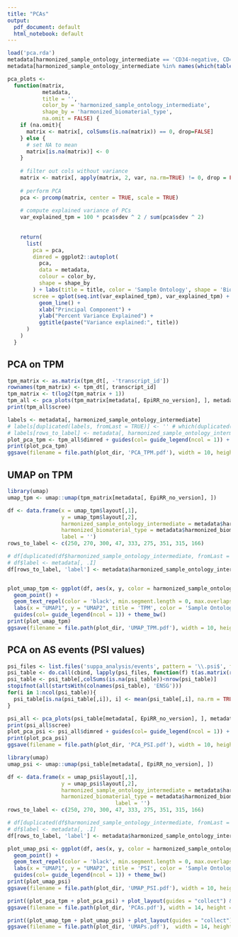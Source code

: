 ```yaml
---
title: "PCAs"
output: 
  pdf_document: default
  html_notebook: default
---
```


```r
load('pca.rda')
metadata[harmonized_sample_ontology_intermediate == 'CD34-negative, CD41-positive, CD42-positive megakaryocyte cell', harmonized_sample_ontology_intermediate := 'CD34-negative, CD41-positive\nCD42-positive megakaryocyte cell']
metadata[harmonized_sample_ontology_intermediate %in% names(which(table(harmonized_sample_ontology_intermediate) < 5)), harmonized_sample_ontology_intermediate := 'other']
```

```r
pca_plots <-
  function(matrix,
           metadata,
           title = '',
           color_by = 'harmonized_sample_ontology_intermediate',
           shape_by = 'harmonized_biomaterial_type',
           na.omit = FALSE) {
    if (na.omit){
      matrix <- matrix[, colSums(is.na(matrix)) == 0, drop=FALSE]
    } else {
      # set NA to mean
      matrix[is.na(matrix)] <- 0
    }
    
    # filter out cols without variance
    matrix <- matrix[, apply(matrix, 2, var, na.rm=TRUE) != 0, drop = FALSE]
    
    # perform PCA
    pca <- prcomp(matrix, center = TRUE, scale = TRUE)
    
    # compute explained variance of PCs
    var_explained_tpm = 100 * pca$sdev ^ 2 / sum(pca$sdev ^ 2)
    
    
    return(
      list(
        pca = pca,
        dimred = ggplot2::autoplot(
          pca,
          data = metadata,
          colour = color_by,
          shape = shape_by
        ) + labs(title = title, color = 'Sample Ontology', shape = 'Biomaterial Type') + theme_bw(),
        scree = qplot(seq.int(var_explained_tpm), var_explained_tpm) +
          geom_line() +
          xlab("Principal Component") +
          ylab("Percent Variance Explained") +
          ggtitle(paste("Variance explained:", title))
      )
    )
  }
```
## PCA on TPM

```r
tpm_matrix <- as.matrix(tpm_dt[, -'transcript_id'])
rownames(tpm_matrix) <- tpm_dt[, transcript_id]
tpm_matrix <- t(log2(tpm_matrix + 1))
tpm_all <- pca_plots(tpm_matrix[metadata[, EpiRR_no_version], ], metadata, 'TPM')
print(tpm_all$scree)

labels <- metadata[, harmonized_sample_ontology_intermediate]
# labels[duplicated(labels, fromLast = TRUE)] <- '' # which(duplicated(labels, fromLast = TRUE))
# labels[rows_to_label] <- metadata[, harmonized_sample_ontology_intermediate][rows_to_label]
plot_pca_tpm <- tpm_all$dimred + guides(col= guide_legend(ncol = 1)) + geom_text_repel(aes(label = labels), min.segment.length = 0, max.overlaps = 5, force = 5)
print(plot_pca_tpm)
ggsave(filename = file.path(plot_dir, 'PCA_TPM.pdf'), width = 10, height = 7)
```

## UMAP on TPM

```r
library(umap)
umap_tpm <- umap::umap(tpm_matrix[metadata[, EpiRR_no_version], ])

df <- data.frame(x = umap_tpm$layout[,1],
                 y = umap_tpm$layout[,2],
                 harmonized_sample_ontology_intermediate = metadata$harmonized_sample_ontology_intermediate,
                 harmonized_biomaterial_type = metadata$harmonized_biomaterial_type,
                 label = '')
rows_to_label <- c(250, 270, 300, 47, 333, 275, 351, 315, 166)

# df[duplicated(df$harmonized_sample_ontology_intermediate, fromLast = TRUE), 'label'] <- ''# which(duplicated(df$harmonized_sample_ontology_intermediate, fromLast = TRUE))#''
# df$label <- metadata[, .I]
df[rows_to_label, 'label'] <- metadata$harmonized_sample_ontology_intermediate[rows_to_label]


plot_umap_tpm <- ggplot(df, aes(x, y, color = harmonized_sample_ontology_intermediate, shape = harmonized_biomaterial_type, label=label)) +
  geom_point() +
  geom_text_repel(color = 'black', min.segment.length = 0, max.overlaps = 50, force = 5) +
  labs(x = "UMAP1", y = "UMAP2", title = 'TPM', color = 'Sample Ontology', shape = 'Biomaterial Type') +
  guides(col= guide_legend(ncol = 1)) + theme_bw()
print(plot_umap_tpm)
ggsave(filename = file.path(plot_dir, 'UMAP_TPM.pdf'), width = 10, height = 7)
```

<!-- ## PCA on Isoform Usage -->

<!-- ```{r, fig.height=7, fig.width=12} -->
<!-- isoform_usages <- t(as.matrix(read.table('suppa_analysis/all_isoform.psi', header=TRUE, sep="\t"))) -->

<!-- pca_plots(isoform_usages, metadata, 'IU w/ outliers') -->
<!-- ``` -->

<!-- ```{r, fig.height=7, fig.width=12} -->
<!-- pca_plots(isoform_usages[metadata_filtered[, EpiRR_no_version],], metadata_filtered, 'IU w/o outliers') -->
<!-- ``` -->

## PCA on AS events (PSI values)

```r
psi_files <- list.files('suppa_analysis/events', pattern = '\\.psi$', full.names = TRUE)
psi_table <- do.call(cbind, lapply(psi_files, function(f) t(as.matrix(read.table(f, header=TRUE, sep="\t")))))
psi_table <- psi_table[,colSums(is.na(psi_table))<nrow(psi_table)]
stopifnot(all(startsWith(colnames(psi_table), 'ENSG')))
for(i in 1:ncol(psi_table)){
  psi_table[is.na(psi_table[,i]), i] <- mean(psi_table[,i], na.rm = TRUE)
}
```

```r
psi_all <- pca_plots(psi_table[metadata[, EpiRR_no_version], ], metadata, 'PSI')
print(psi_all$scree)
plot_pca_psi <- psi_all$dimred + guides(col= guide_legend(ncol = 1)) + geom_text_repel(aes(label = labels), min.segment.length = 0, max.overlaps = 5, force = 5)
print(plot_pca_psi)
ggsave(filename = file.path(plot_dir, 'PCA_PSI.pdf'), width = 10, height = 7)
```

```r
library(umap)
umap_psi <- umap::umap(psi_table[metadata[, EpiRR_no_version], ])

df <- data.frame(x = umap_psi$layout[,1],
                 y = umap_psi$layout[,2],
                 harmonized_sample_ontology_intermediate = metadata$harmonized_sample_ontology_intermediate,
                 harmonized_biomaterial_type = metadata$harmonized_biomaterial_type,
                                  label = '')
rows_to_label <- c(250, 270, 300, 47, 333, 275, 351, 315, 166)

# df[duplicated(df$harmonized_sample_ontology_intermediate, fromLast = TRUE), 'label'] <- ''# which(duplicated(df$harmonized_sample_ontology_intermediate, fromLast = TRUE))#''
# df$label <- metadata[, .I]
df[rows_to_label, 'label'] <- metadata$harmonized_sample_ontology_intermediate[rows_to_label]

plot_umap_psi <- ggplot(df, aes(x, y, color = harmonized_sample_ontology_intermediate, shape = harmonized_biomaterial_type, label=label)) +
  geom_point() +
  geom_text_repel(color = 'black', min.segment.length = 0, max.overlaps = 9999) +
  labs(x = "UMAP1", y = "UMAP2", title = 'PSI', color = 'Sample Ontology', shape = 'Biomaterial Type') +
  guides(col= guide_legend(ncol = 1)) + theme_bw()
print(plot_umap_psi)
ggsave(filename = file.path(plot_dir, 'UMAP_PSI.pdf'), width = 10, height = 7)
```

```r
print((plot_pca_tpm + plot_pca_psi) + plot_layout(guides = "collect") & theme(legend.position = 'bottom')& guides(col= guide_legend(nrow = 4), shape = guide_legend(nrow = 4)))
ggsave(filename = file.path(plot_dir, 'PCAs.pdf'), width = 14, height = 8)
```

```r
print((plot_umap_tpm + plot_umap_psi) + plot_layout(guides = "collect") & theme(legend.position = 'bottom')& guides(col= guide_legend(nrow = 4), shape = guide_legend(nrow = 4)))
ggsave(filename = file.path(plot_dir, 'UMAPs.pdf'),  width = 14, height = 8)
```

